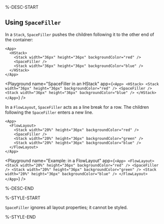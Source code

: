 %-DESC-START

## Using `SpaceFiller`

In a `Stack`, `SpaceFiller` pushes the children following it to the other end of the container:

```xmlui copy {3}
<App>
  <HStack>
    <Stack width="36px" height="36px" backgroundColor="red" />
    <SpaceFiller />
    <Stack width="36px" height="36px" backgroundColor="blue" />
  </HStack>
</App>
```

<Playground
  name="SpaceFiller in an HStack"
  app={`
    <App>
      <HStack>
        <Stack width="36px" height="36px" backgroundColor="red" />
        <SpaceFiller />
        <Stack width="36px" height="36px" backgroundColor="blue" />
      </HStack>
    </App>
  `}
/>

In a `FlowLayout`, `SpaceFiller` acts as a line break for a row. The children following the `SpaceFiller` enters a new line.

```xmlui copy {3}
<App>
  <FlowLayout>
    <Stack width="20%" height="36px" backgroundColor="red" />
    <SpaceFiller />
    <Stack width="20%" height="36px" backgroundColor="green" />
    <Stack width="20%" height="36px" backgroundColor="blue" />
  </FlowLayout>
</App>
```

<Playground
  name="Example: in a FlowLayout"
  app={`
    <App>
      <FlowLayout>
        <Stack width="20%" height="36px" backgroundColor="red" />
        <SpaceFiller />
        <Stack width="20%" height="36px" backgroundColor="green" />
        <Stack width="20%" height="36px" backgroundColor="blue" />
      </FlowLayout>
    </App>
  `}
/>

%-DESC-END

%-STYLE-START

`SpaceFiller` ignores all layout properties; it cannot be styled.

%-STYLE-END
